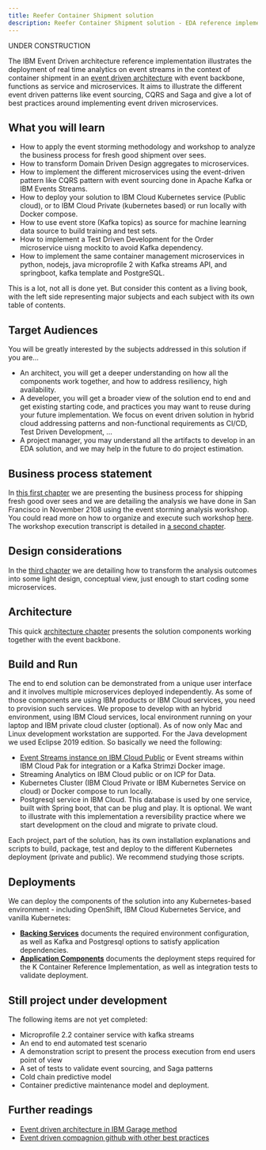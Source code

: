```yaml
---
title: Reefer Container Shipment solution
description: Reefer Container Shipment solution - EDA reference implementation
---
```


<InlineNotification kind="warning">
UNDER CONSTRUCTION
</InlineNotification>

The IBM Event Driven architecture reference implementation illustrates the deployment of real time analytics on event streams in the context of container shipment in an [event driven architecture](https://ibm-cloud-architecture.github.io/refarch-eda/) with event backbone, functions as service and microservices. It aims to illustrate the different event driven patterns like event sourcing, CQRS and Saga and give a lot of best practices around implementing event driven microservices.

## What you will learn

* How to apply the event storming methodology and workshop to analyze the business process for fresh good shipment over sees.
* How to transform Domain Driven Design aggregates to microservices.
* How to implement the different microservices using the event-driven pattern like CQRS pattern with event sourcing done in Apache Kafka or IBM Events Streams.
* How to deploy your solution to IBM Cloud Kubernetes service (Public cloud), or to IBM Cloud Private (kubernetes based) or run locally with Docker compose.
* How to use event store (Kafka topics) as source for machine learning data source to build training and test sets.
* How to implement a Test Driven Development for the Order microservice uisng mockito to avoid Kafka dependency.
* How to implement the same container management microservices in python, nodejs, java microprofile 2 with Kafka streams API, and springboot, kafka template and PostgreSQL.

This is a lot, not all is done yet. But consider this content as a living book, with the left side representing major subjects and each subject with its own table of contents.

## Target Audiences

You will be greatly interested by the subjects addressed in this solution if you are...

* An architect, you will get a deeper understanding on how all the components work together, and how to address resiliency, high availability.
* A developer, you will get a broader view of the solution end to end and get existing starting code, and practices you may want to reuse during your future implementation. We focus on event driven solution in hybrid cloud addressing patterns and non-functional requirements as CI/CD, Test Driven Development, ...
* A project manager, you may understand all the artifacts to develop in an EDA solution, and we may help in the future to do project estimation.

## Business process statement

In [this first chapter](./introduction/) we are presenting the business process for shipping fresh good over sees and we are detailing the analysis we have done in San Francisco in November 2108 using the event storming analysis workshop. You could read more on how to organize and execute such workshop [here](https://ibm-cloud-architecture.github.io/refarch-eda/methodology/event-storming/). The workshop execution transcript is detailed in [a second chapter](./analysis/readme).

## Design considerations

In the [third chapter](design/readme) we are detailing how to transform the analysis outcomes into some light design, conceptual view, just enough to start coding some microservices.

## Architecture

This quick [architecture chapter](design/architecture) presents the solution components working together with the event backbone.

## Build and Run

The end to end solution can be demonstrated from a unique user interface and it involves multiple microservices deployed independently. As some of those components are using IBM products or IBM Cloud services, you need to provision such services. We propose to develop with an hybrid environment, using IBM Cloud services, local environment running on your laptop and IBM private cloud cluster (optional). As of now only Mac and Linux development workstation are supported. For the Java development we used Eclipse 2019 edition. So basically we need the following:

* [Event Streams instance on IBM Cloud Public](https://ibm-cloud-architecture.github.io/refarch-eda/technology/event-streams/es-cloud/) or Event streams within IBM Cloud Pak for integration or a Kafka Strimzi Docker image.
* Streaming Analytics on IBM Cloud public or on ICP for Data.
* Kubernetes Cluster (IBM Cloud Private or IBM Kubernetes Service on cloud) or Docker compose to run locally.
* Postgresql service in IBM Cloud. This database is used by one service, built with Spring boot, that can be plug and play. It is optional. We want to illustrate with this implementation a reversibility practice where we start development on the cloud and migrate to private cloud.

Each project, part of the solution, has its own installation explanations and scripts to build, package, test and deploy to the different Kubernetes deployment (private and public). We recommend studying those scripts.

## Deployments

We can deploy the components of the solution into any Kubernetes-based environment - including OpenShift, IBM Cloud Kubernetes Service, and vanilla Kubernetes:

* **[Backing Services](deployments/backing-services)** documents the required environment configuration, as well as Kafka and Postgresql options to satisfy application dependencies.
* **[Application Components](deployments/application-components)** documents the deployment steps required for the K Container Reference Implementation, as well as integration tests to validate deployment.

## Still project under development

The following items are not yet completed:

* Microprofile 2.2 container service with kafka streams
* An end to end automated test scenario
* A demonstration script to present the process execution from end users point of view
* A set of tests to validate event sourcing, and Saga patterns
* Cold chain predictive model
* Container predictive maintenance model and deployment.

## Further readings

* [Event driven architecture in IBM Garage method](https://www.ibm.com/cloud/garage/architectures/eventDrivenArchitecture)
* [Event driven compagnion github with other best practices](https://ibm-cloud-architecture.github.io/refarch-eda/)
